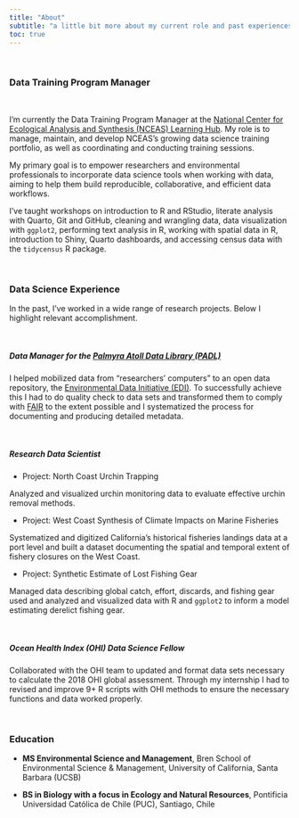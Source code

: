 ```yaml
---
title: "About"
subtitle: "a little bit more about my current role and past experiences"
toc: true
---
```


<br>

### Data Training Program Manager

<br>


I'm currently the Data Training Program Manager at the [National Center for Ecological Analysis and Synthesis (NCEAS) Learning Hub](https://www.nceas.ucsb.edu/learning-hub). My role is to manage, maintain, and develop NCEAS’s growing data science training portfolio, as well as coordinating and conducting training sessions.

My primary goal is to empower researchers and environmental professionals to incorporate data science tools when working with data, aiming to help them build reproducible, collaborative, and efficient data workflows.

I've taught workshops on introduction to R and RStudio, literate analysis with Quarto, Git and GitHub, cleaning and wrangling data, data visualization with `ggplot2`, performing text analysis in R, working with spatial data in R, introduction to Shiny, Quarto dashboards, and accessing census data with the `tidycensus` R package.

<br>

### Data Science Experience

In the past, I've worked in a wide range of research projects. Below I highlight relevant accomplishment.

<br>

##### Data Manager for the [Palmyra Atoll Data Library (PADL)](https://github.com/padl-project)

I helped mobilized data from "researchers' computers" to an open data repository, the [Environmental Data Initiative (EDI)](https://edirepository.org/). To successfully achieve this I had to do quality check to data sets and transformed them to comply with [FAIR](https://www.nature.com/articles/sdata201618) to the extent possible and I systematized the process for documenting and producing detailed metadata.

<br>

##### Research Data Scientist

- Project: North Coast Urchin Trapping

Analyzed and visualized urchin monitoring data to evaluate effective urchin removal methods.

- Project: West Coast Synthesis of Climate Impacts on Marine Fisheries

Systematized and digitized California’s historical fisheries landings data at a port level and built a dataset documenting the spatial and temporal extent of fishery closures on the West Coast.


- Project: Synthetic Estimate of Lost Fishing Gear

Managed data describing global catch, effort, discards, and fishing gear used and analyzed and visualized data with R and `ggplot2` to inform a model estimating derelict fishing gear.

<br>

##### Ocean Health Index (OHI) Data Science Fellow

Collaborated with the OHI team to updated and format data sets necessary to calculate the 2018 OHI global assessment. Through my internship I had to revised and improve 9+ R scripts with OHI methods to ensure the necessary functions and data worked properly.

<br>

### Education

- **MS Environmental Science and Management**, Bren School of Environmental Science & Management, University of California, Santa Barbara (UCSB) 

  
- **BS in Biology with a focus in Ecology and Natural Resources**, Pontificia Universidad Católica de Chile (PUC), Santiago, Chile
